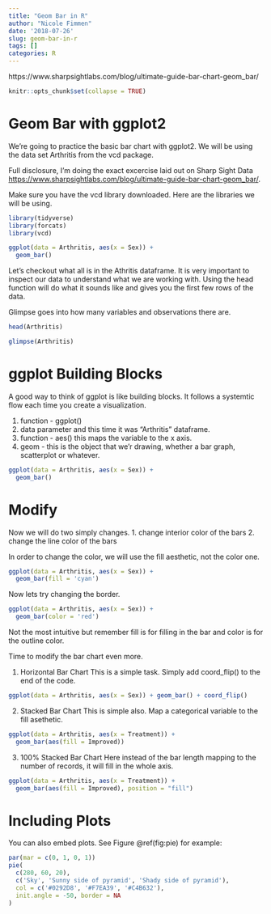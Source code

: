 ```yaml
---
title: "Geom Bar in R"
author: "Nicole Fimmen"
date: '2018-07-26'
slug: geom-bar-in-r
tags: []
categories: R
---
```



https://www.sharpsightlabs.com/blog/ultimate-guide-bar-chart-geom_bar/


```r
knitr::opts_chunk$set(collapse = TRUE)
```

# Geom Bar with ggplot2

We're going to practice the basic bar chart with ggplot2. We will be using the data set Arthritis from the vcd package. 

Full disclosure, I'm doing the exact excercise laid out on Sharp Sight Data <https://www.sharpsightlabs.com/blog/ultimate-guide-bar-chart-geom_bar/>.

Make sure you have the vcd library downloaded. Here are the libraries we will be using.  

```r

library(tidyverse)
library(forcats)
library(vcd)

ggplot(data = Arthritis, aes(x = Sex)) +
  geom_bar()

```

Let's checkout what all is in the Athritis dataframe. It is very important to inspect our data to understand what we are working with. Using the head function will do what it sounds like and gives you the first few rows of the data. 

Glimpse goes into how many variables and observations there are. 

``` r
head(Arthritis)

glimpse(Arthritis)
```

# ggplot Building Blocks

A good way to think of ggplot is like building blocks. It follows a systemtic flow each time you create a visualization. 

1. function - ggplot()  
2. data parameter and this time it was "Arthritis" dataframe. 
3. function - aes() this maps the variable to the x axis.
4. geom - this is the object that we'r drawing, whether a bar graph, scatterplot or whatever. 

``` r
ggplot(data = Arthritis, aes(x = Sex)) +
  geom_bar()

```

# Modify
Now we will do two simply changes.
1. change interior color of the bars
2. change the line color of the bars

In order to change the color, we will use the fill aesthetic, not the color one. 

```r
ggplot(data = Arthritis, aes(x = Sex)) +
  geom_bar(fill = 'cyan')
```

Now lets try changing the border.

```r
ggplot(data = Arthritis, aes(x = Sex)) +
  geom_bar(color = 'red')

```


Not the most intuitive but remember fill is for filling in the bar and color is for the outline color. 

Time to modify the bar chart even more.

1. Horizontal Bar Chart
This is a simple task. Simply add coord_flip() to the end of the code. 

```r
ggplot(data = Arthritis, aes(x = Sex)) + geom_bar() + coord_flip()

```


2. Stacked Bar Chart
This is simple also. Map a categorical variable to the fill asethetic. 

```r
ggplot(data = Arthritis, aes(x = Treatment)) +
  geom_bar(aes(fill = Improved))

```
3. 100% Stacked Bar Chart
Here instead of the bar length mapping to the number of records, it will fill in the whole axis. 


```r

ggplot(data = Arthritis, aes(x = Treatment)) +
  geom_bar(aes(fill = Improved), position = "fill")


```

# Including Plots

You can also embed plots. See Figure \@ref(fig:pie) for example:

```r
par(mar = c(0, 1, 0, 1))
pie(
  c(280, 60, 20),
  c('Sky', 'Sunny side of pyramid', 'Shady side of pyramid'),
  col = c('#0292D8', '#F7EA39', '#C4B632'),
  init.angle = -50, border = NA
)
```